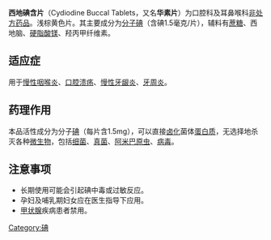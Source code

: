 {{unreferenced|time=2010-04-03T17:36:45+00:00}}
{{medical}}
'''西地碘含片'''（Cydiodine Buccal Tablets，又名'''华素片'''）为口腔科及耳鼻喉科[[非处方药品|非处方药品]]。浅棕黄色片。其主要成分为[[碘|分子碘]]（含碘1.5毫克/片），辅料有[[蔗糖|蔗糖]]、西地脑、[[硬脂酸镁|硬脂酸镁]]、羟丙甲纤维素。

==适应症==
用于[[慢性咽喉炎|慢性咽喉炎]]、[[口腔溃疡|口腔溃疡]]、[[慢性牙龈炎|慢性牙龈炎]]、[[牙周炎|牙周炎]]。

==药理作用==
本品活性成分为分子[[碘|碘]]（每片含1.5mg），可以直接[[卤化|卤化]]菌体[[蛋白质|蛋白质]]，无选择地杀灭各种[[微生物|微生物]]，包括[[细菌|细菌]]、[[真菌|真菌]]、[[阿米巴原虫|阿米巴原虫]]、[[病毒|病毒]]。

==注意事项==
*长期使用可能会引起碘中毒或过敏反应。
*孕妇及哺乳期妇女应在医生指导下应用。
*[[甲状腺|甲状腺]]疾病患者禁用。

{{小作品|药物}}

[[Category:碘|Category:碘]]